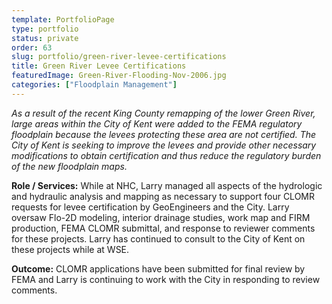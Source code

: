 ```yaml
---
template: PortfolioPage
type: portfolio
status: private
order: 63
slug: portfolio/green-river-levee-certifications
title: Green River Levee Certifications
featuredImage: Green-River-Flooding-Nov-2006.jpg
categories: ["Floodplain Management"]
---
```


_As a result of the recent King County remapping of the lower Green River, large areas within the City of Kent were added to the FEMA regulatory floodplain because the levees protecting these area are not certified. The City of Kent is seeking to improve the levees and provide other necessary modifications to obtain certification and thus reduce the regulatory burden of the new floodplain maps._  
  
**Role / Services:** While at NHC, Larry managed all aspects of the hydrologic and hydraulic analysis and mapping as necessary to support four CLOMR requests for levee certification by GeoEngineers and the City. Larry oversaw Flo-2D modeling, interior drainage studies, work map and FIRM production, FEMA CLOMR submittal, and response to reviewer comments for these projects. Larry has continued to consult to the City of Kent on these projects while at WSE.  
  
**Outcome:** CLOMR applications have been submitted for final review by FEMA and Larry is continuing to work with the City in responding to review comments.